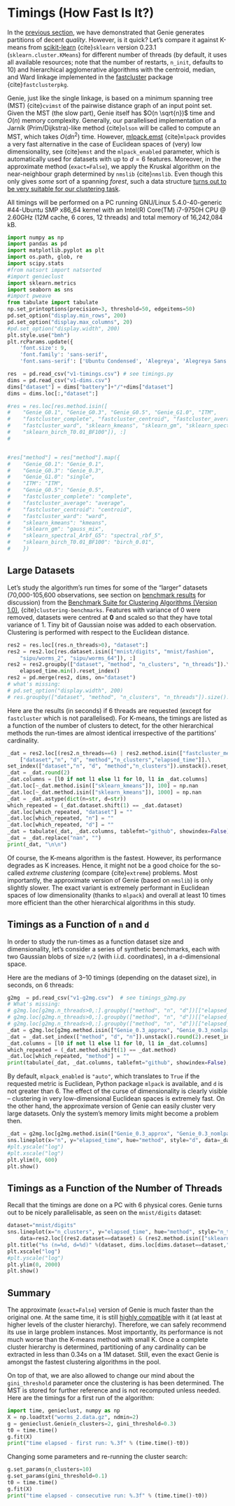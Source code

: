 # Timings (How Fast Is It?)

In the [previous section](benchmarks_ar), we have demonstrated
that Genie generates partitions of decent *quality*. However, is it quick?
Let's compare it against K-means from [scikit-learn](https://scikit-learn.org/)
{cite}`sklearn` version 0.23.1
(`sklearn.cluster.KMeans`) for different number of threads
(by default, it uses all available resources;
note that the number of restarts, `n_init`, defaults to 10)
and hierarchical agglomerative algorithms
with the centroid, median, and Ward linkage implemented in the
[fastcluster](http://www.danifold.net/fastcluster.html) package
{cite}`fastclusterpkg`.



Genie, just like the single linkage, is based on a minimum spanning tree (MST)
{cite}`cvimst` of the pairwise distance graph of an input point set.
Given the MST (the slow part), Genie itself has $O(n \sqrt{n})$ time
and $O(n)$ memory complexity.
Generally, our parallelised implementation of a Jarník (Prim/Dijkstra)-like
method {cite}`olson` will be called to compute an MST, which takes $O(d n^2)$ time.
However, [mlpack.emst](https://www.mlpack.org/) {cite}`mlpack` provides a very fast
alternative in the case of Euclidean spaces of (very) low dimensionality,
see {cite}`emst` and the `mlpack_enabled` parameter, which is automatically used
for datasets with up to $d=6$ features.
Moreover, in the approximate method (`exact=False`), we apply
the Kruskal algorithm on the near-neighbour graph determined
by `nmslib` {cite}`nmslib`. Even though this only gives *some* sort of a spanning *forest*,
such a data structure [turns out to be very suitable for our clustering task](benchmarks_approx).

All timings will be performed on a PC running GNU/Linux 5.4.0-40-generic #44-Ubuntu
SMP x86_64 kernel with an Intel(R) Core(TM) i7-9750H CPU @ 2.60GHz (12M cache, 6 cores, 12 threads)
and total memory of 16,242,084 kB.


```python
import numpy as np
import pandas as pd
import matplotlib.pyplot as plt
import os.path, glob, re
import scipy.stats
#from natsort import natsorted
#import genieclust
import sklearn.metrics
import seaborn as sns
#import pweave
from tabulate import tabulate
np.set_printoptions(precision=3, threshold=50, edgeitems=50)
pd.set_option("display.min_rows", 200)
pd.set_option("display.max_columns", 20)
#pd.set_option("display.width", 200)
plt.style.use("bmh")
plt.rcParams.update({
    'font.size': 9,
    'font.family': 'sans-serif',
    'font.sans-serif': ['Ubuntu Condensed', 'Alegreya', 'Alegreya Sans']})

res  = pd.read_csv("v1-timings.csv") # see timings.py
dims = pd.read_csv("v1-dims.csv")
dims["dataset"] = dims["battery"]+"/"+dims["dataset"]
dims = dims.loc[:,"dataset":]

#res = res.loc[res.method.isin([
#    "Genie_G0.1", "Genie_G0.3", "Genie_G0.5", "Genie_G1.0", "ITM",
#    "fastcluster_complete", "fastcluster_centroid", "fastcluster_average",
#    "fastcluster_ward", "sklearn_kmeans", "sklearn_gm", "sklearn_spectral_Arbf_G5",
#    "sklearn_birch_T0.01_BF100"]), :]
#


#res["method"] = res["method"].map({
#    "Genie_G0.1": "Genie_0.1",
#    "Genie_G0.3": "Genie_0.3",
#    "Genie_G1.0": "single",
#    "ITM": "ITM",
#    "Genie_G0.5": "Genie_0.5",
#    "fastcluster_complete": "complete",
#    "fastcluster_average": "average",
#    "fastcluster_centroid": "centroid",
#    "fastcluster_ward": "ward",
#    "sklearn_kmeans": "kmeans",
#    "sklearn_gm": "gauss_mix",
#    "sklearn_spectral_Arbf_G5": "spectral_rbf_5",
#    "sklearn_birch_T0.01_BF100": "birch_0.01",
#    })
```




## Large Datasets


Let's study the algorithm's run times for some of the
"larger" datasets (70,000-105,600 observations,
see section on [benchmark results](benchmarks_ar) for discussion)
from the
[Benchmark Suite for Clustering Algorithms (Version 1.0)](https://clustering-benchmarks.gagolewski.com),
{cite}`clustering-benchmarks`.
Features with variance of 0 were removed,
datasets were centred at **0** and scaled so that they have total variance of 1.
Tiny bit of Gaussian noise was added to each observation.
Clustering is performed with respect to the Euclidean distance.



```python
res2 = res.loc[(res.n_threads>0), "dataset":]
res2 = res2.loc[res.dataset.isin(["mnist/digits", "mnist/fashion",
    "sipu/worms_2", "sipu/worms_64"]), :]
res2 = res2.groupby(["dataset", "method", "n_clusters", "n_threads"]).\
    elapsed_time.min().reset_index()
res2 = pd.merge(res2, dims, on="dataset")
# what's missing:
# pd.set_option("display.width", 200)
# res.groupby(["dataset", "method", "n_clusters", "n_threads"]).size().unstack([3,2])
```




Here are the results (in seconds) if 6 threads are requested
(except for `fastcluster` which is not parallelised).
For K-means, the timings are listed as a function of the number of clusters to detect,
for the other hierarchical methods the run-times are almost identical irrespective of the
partitions' cardinality.

```python
_dat = res2.loc[(res2.n_threads==6) | res2.method.isin(["fastcluster_median", "fastcluster_centroid", "fastcluster_ward"]), \
    ["dataset","n", "d", "method","n_clusters","elapsed_time"]].\
set_index(["dataset","n", "d", "method","n_clusters"]).unstack().reset_index()
_dat = _dat.round(2)
_dat.columns = [l0 if not l1 else l1 for l0, l1 in _dat.columns]
_dat.loc[~_dat.method.isin(["sklearn_kmeans"]), 100] = np.nan
_dat.loc[~_dat.method.isin(["sklearn_kmeans"]), 1000] = np.nan
_dat = _dat.astype(dict(n=str, d=str))
which_repeated = (_dat.dataset.shift(1) == _dat.dataset)
_dat.loc[which_repeated, "dataset"] = ""
_dat.loc[which_repeated, "n"] = ""
_dat.loc[which_repeated, "d"] = ""
_dat = tabulate(_dat, _dat.columns, tablefmt="github", showindex=False)
_dat = _dat.replace("nan", "")
print(_dat, "\n\n")
```


Of course, the K-means algorithm is the fastest.
However, its performance degrades as K increases. Hence, it might not be
a good choice for the so-called *extreme clustering* (compare {cite}`extreme`)
problems. Most importantly, the approximate version of Genie (based on `nmslib`)
is only slightly slower.
The exact variant is extremely performant in Euclidean spaces of low dimensionality
(thanks to `mlpack`) and overall at least 10 times more efficient than the other
hierarchical algorithms in this study.





## Timings as a Function of `n` and `d`


In order to study the run-times as a function dataset size and dimensionality,
let's consider a series of synthetic benchmarks, each with two Gaussian blobs of size `n/2`
(with i.i.d. coordinates), in a `d`-dimensional space.

Here are the medians of 3–10 timings (depending on the dataset size), in seconds,
on 6 threads:

```python
g2mg  = pd.read_csv("v1-g2mg.csv")  # see timings_g2mg.py
# What's missing:
# g2mg.loc[g2mg.n_threads>0,:].groupby(["method", "n", "d"])[["elapsed_time"]].size().unstack(0)
# g2mg.loc[g2mg.n_threads>0,:].groupby(["method", "n", "d"])[["elapsed_time"]].agg(scipy.stats.variation).unstack(0)
# g2mg.loc[g2mg.n_threads>0,:].groupby(["method", "n", "d"])[["elapsed_time"]].median().unstack(0)
_dat = g2mg.loc[g2mg.method.isin(["Genie_0.3_approx", "Genie_0.3_nomlpack", "Genie_0.3_mlpack"]) & (g2mg.n.isin([10_000, 50_000, 100_000, 500_000, 1_000_000])),["method","n","d","elapsed_time"]].groupby(["method","n","d"]).median().reset_index()
_dat = _dat.set_index(["method", "d", "n"]).unstack().round(2).reset_index()
_dat.columns = [l0 if not l1 else l1 for l0, l1 in _dat.columns]
which_repeated = (_dat.method.shift(1) == _dat.method)
_dat.loc[which_repeated, "method"] = ""
print(tabulate(_dat, _dat.columns, tablefmt="github", showindex=False), "\n\n")
```


By default, `mlpack_enabled` is `"auto"`, which translates
to `True` if the requested metric is Euclidean,  Python package `mlpack` is available,
and `d` is not greater than 6.
The effect of the curse of dimensionality is clearly visible -- clustering
in very low-dimensional Euclidean spaces is extremely fast.
On the other hand, the approximate version of Genie can easily cluster
very large datasets. Only the system's memory limits might become a problem then.


```python
_dat = g2mg.loc[g2mg.method.isin(["Genie_0.3_approx", "Genie_0.3_nomlpack", "Genie_0.3_mlpack"])&(g2mg.d>10),["method","n","d","elapsed_time"]].groupby(["method","n","d"]).median().reset_index()
sns.lineplot(x="n", y="elapsed_time", hue="method", style="d", data=_dat, markers=True)
#plt.yscale("log")
#plt.xscale("log")
plt.ylim(0, 600)
plt.show()
```




## Timings as a Function of the Number of Threads

Recall that the timings are done on a PC with 6 physical cores.
Genie turns out to be nicely parallelisable, as seen on the `mnist/digits` dataset:


```python
dataset="mnist/digits"
sns.lineplot(x="n_clusters", y="elapsed_time", hue="method", style="n_threads",
    data=res2.loc[(res2.dataset==dataset) & (res2.method.isin(["sklearn_kmeans", "Genie_0.3", "Genie_0.3_approx"])),:], markers=True)
plt.title("%s (n=%d, d=%d)" %(dataset, dims.loc[dims.dataset==dataset,"n"], dims.loc[dims.dataset==dataset,"d"]))
plt.xscale("log")
#plt.yscale("log")
plt.ylim(0, 2000)
plt.show()
```






## Summary

The approximate (`exact=False`) version of Genie is much faster
than the original one. At the same time, it is still
[highly compatible](benchmarks_approx) with it
(at least at higher levels of the cluster hierarchy). Therefore, we
can safely recommend its use in large problem instances.
Most importantly, its performance is not much worse than the K-means method
with small K. Once a complete cluster hierarchy is determined,
partitioning of any cardinality can be extracted in less than 0.34s on a 1M dataset.
Still, even the exact Genie is amongst the fastest clustering algorithms in the pool.

On top of that, we are also allowed to change our mind about the `gini_threshold`
parameter once the clustering is has been determined. The MST is stored for further
reference and is not recomputed unless needed. Here are the timings for
a first run of the algorithm:

```python
import time, genieclust, numpy as np
X = np.loadtxt("worms_2.data.gz", ndmin=2)
g = genieclust.Genie(n_clusters=2, gini_threshold=0.3)
t0 = time.time()
g.fit(X)
print("time elapsed - first run: %.3f" % (time.time()-t0))
```


Changing some parameters and re-running the cluster search:

```python
g.set_params(n_clusters=10)
g.set_params(gini_threshold=0.1)
t0 = time.time()
g.fit(X)
print("time elapsed - consecutive run: %.3f" % (time.time()-t0))
```
